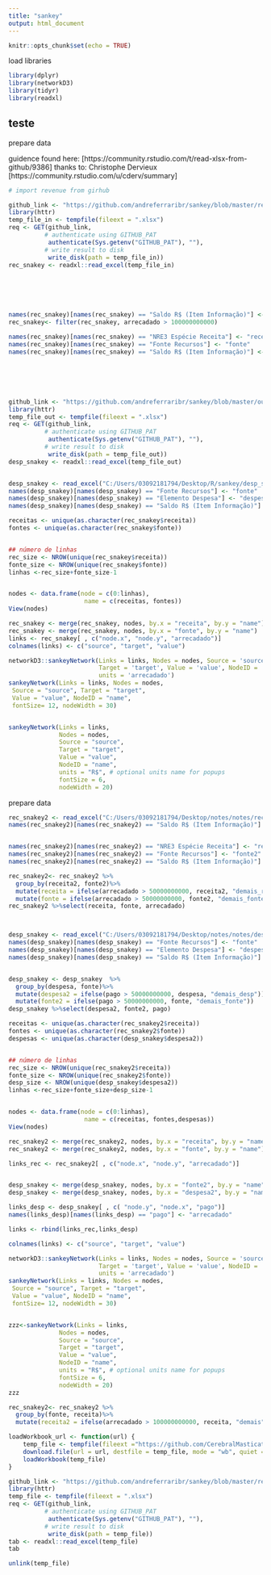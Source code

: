 ```yaml
---
title: "sankey"
output: html_document
---
```


```r
knitr::opts_chunk$set(echo = TRUE)
```


load libraries

```r
library(dplyr)
library(networkD3)
library(tidyr)
library(readxl)
```

## teste
prepare data

guidence found here: [https://community.rstudio.com/t/read-xlsx-from-github/9386]
thanks to: Christophe Dervieux [https://community.rstudio.com/u/cderv/summary]

```r
# import revenue from girhub

github_link <- "https://github.com/andreferraribr/sankey/blob/master/rec.xlsx?raw=true"
library(httr)
temp_file_in <- tempfile(fileext = ".xlsx")
req <- GET(github_link, 
          # authenticate using GITHUB_PAT
           authenticate(Sys.getenv("GITHUB_PAT"), ""),
          # write result to disk
           write_disk(path = temp_file_in))
rec_snakey <- readxl::read_excel(temp_file_in)






names(rec_snakey)[names(rec_snakey) == "Saldo R$ (Item Informação)"] <- "arrecadado"
rec_snakey<- filter(rec_snakey, arrecadado > 100000000000)

names(rec_snakey)[names(rec_snakey) == "NRE3 Espécie Receita"] <- "receita"
names(rec_snakey)[names(rec_snakey) == "Fonte Recursos"] <- "fonte"
names(rec_snakey)[names(rec_snakey) == "Saldo R$ (Item Informação)"] <- "arrecadado"






github_link <- "https://github.com/andreferraribr/sankey/blob/master/out.xlsx?raw=true"
library(httr)
temp_file_out <- tempfile(fileext = ".xlsx")
req <- GET(github_link, 
          # authenticate using GITHUB_PAT
           authenticate(Sys.getenv("GITHUB_PAT"), ""),
          # write result to disk
           write_disk(path = temp_file_out))
desp_snakey <- readxl::read_excel(temp_file_out)


desp_snakey <- read_excel("C:/Users/03092181794/Desktop/R/sankey/desp_snakey.xlsx")
names(desp_snakey)[names(desp_snakey) == "Fonte Recursos"] <- "fonte"
names(desp_snakey)[names(desp_snakey) == "Elemento Despesa"] <- "despesa"
names(desp_snakey)[names(desp_snakey) == "Saldo R$ (Item Informação)"] <- "pago"

```


```r
receitas <- unique(as.character(rec_snakey$receita))
fontes <- unique(as.character(rec_snakey$fonte))


## número de linhas
rec_size <- NROW(unique(rec_snakey$receita))
fonte_size <- NROW(unique(rec_snakey$fonte))
linhas <-rec_size+fonte_size-1


nodes <- data.frame(node = c(0:linhas), 
                     name = c(receitas, fontes))
View(nodes)
```


```r
rec_snakey <- merge(rec_snakey, nodes, by.x = "receita", by.y = "name")
rec_snakey <- merge(rec_snakey, nodes, by.x = "fonte", by.y = "name")
links <- rec_snakey[ , c("node.x", "node.y", "arrecadado")]
colnames(links) <- c("source", "target", "value")

networkD3::sankeyNetwork(Links = links, Nodes = nodes, Source = 'source', 
                         Target = 'target', Value = 'value', NodeID = 'name',
                         units = 'arrecadado')
sankeyNetwork(Links = links, Nodes = nodes,
 Source = "source", Target = "target",
 Value = "value", NodeID = "name",
 fontSize= 12, nodeWidth = 30)


sankeyNetwork(Links = links, 
              Nodes = nodes, 
              Source = "source",
              Target = "target", 
              Value = "value", 
              NodeID = "name",
              units = "R$", # optional units name for popups
              fontSize = 6, 
              nodeWidth = 20)
```


prepare data
```r
rec_snakey2 <- read_excel("C:/Users/03092181794/Desktop/notes/notes/rec_snakey.xlsx")
names(rec_snakey2)[names(rec_snakey2) == "Saldo R$ (Item Informação)"] <- "arrecadado"


names(rec_snakey2)[names(rec_snakey2) == "NRE3 Espécie Receita"] <- "receita2"
names(rec_snakey2)[names(rec_snakey2) == "Fonte Recursos"] <- "fonte2"
names(rec_snakey2)[names(rec_snakey2) == "Saldo R$ (Item Informação)"] <- "arrecadado"

rec_snakey2<- rec_snakey2 %>%
  group_by(receita2, fonte2)%>%
  mutate(receita = ifelse(arrecadado > 50000000000, receita2, "demais_rec")) %>%
  mutate(fonte = ifelse(arrecadado > 50000000000, fonte2, "demais_fonte"))
rec_snakey2 %>%select(receita, fonte, arrecadado)



desp_snakey <- read_excel("C:/Users/03092181794/Desktop/notes/notes/desp_snakey.xlsx")
names(desp_snakey)[names(desp_snakey) == "Fonte Recursos"] <- "fonte"
names(desp_snakey)[names(desp_snakey) == "Elemento Despesa"] <- "despesa"
names(desp_snakey)[names(desp_snakey) == "Saldo R$ (Item Informação)"] <- "pago"


desp_snakey <- desp_snakey  %>%
  group_by(despesa, fonte)%>%
  mutate(despesa2 = ifelse(pago > 50000000000, despesa, "demais_desp")) %>%
  mutate(fonte2 = ifelse(pago > 50000000000, fonte, "demais_fonte"))
desp_snakey %>%select(despesa2, fonte2, pago)
```


```r
receitas <- unique(as.character(rec_snakey2$receita))
fontes <- unique(as.character(rec_snakey2$fonte))
despesas <- unique(as.character(desp_snakey$despesa2))


## número de linhas
rec_size <- NROW(unique(rec_snakey2$receita))
fonte_size <- NROW(unique(rec_snakey2$fonte))
desp_size <- NROW(unique(desp_snakey$despesa2))
linhas <-rec_size+fonte_size+desp_size-1


nodes <- data.frame(node = c(0:linhas), 
                     name = c(receitas, fontes,despesas))
View(nodes)
```


```r
rec_snakey2 <- merge(rec_snakey2, nodes, by.x = "receita", by.y = "name")
rec_snakey2 <- merge(rec_snakey2, nodes, by.x = "fonte", by.y = "name")

links_rec <- rec_snakey2[ , c("node.x", "node.y", "arrecadado")]


desp_snakey <- merge(desp_snakey, nodes, by.x = "fonte2", by.y = "name")
desp_snakey <- merge(desp_snakey, nodes, by.x = "despesa2", by.y = "name")

links_desp <- desp_snakey[ , c( "node.y", "node.x", "pago")]
names(links_desp)[names(links_desp) == "pago"] <- "arrecadado"

links <- rbind(links_rec,links_desp)

colnames(links) <- c("source", "target", "value")

networkD3::sankeyNetwork(Links = links, Nodes = nodes, Source = 'source', 
                         Target = 'target', Value = 'value', NodeID = 'name',
                         units = 'arrecadado')
sankeyNetwork(Links = links, Nodes = nodes,
 Source = "source", Target = "target",
 Value = "value", NodeID = "name",
 fontSize= 12, nodeWidth = 30)


zzz<-sankeyNetwork(Links = links, 
              Nodes = nodes, 
              Source = "source",
              Target = "target", 
              Value = "value", 
              NodeID = "name",
              units = "R$", # optional units name for popups
              fontSize = 6, 
              nodeWidth = 20)
zzz
```

```r
rec_snakey2<- rec_snakey2 %>%
  group_by(fonte, receita)%>%
  mutate(receita2 = ifelse(arrecadado > 100000000000, receita, "demais"))
```

```r
loadWorkbook_url <- function(url) {
    temp_file <- tempfile(fileext ="https://github.com/CerebralMastication/Presentations/raw/master/test.xlsx")
    download.file(url = url, destfile = temp_file, mode = "wb", quiet = TRUE)
    loadWorkbook(temp_file)
}
```


```r
github_link <- "https://github.com/andreferraribr/sankey/blob/master/rec.xlsx?raw=true"
library(httr)
temp_file <- tempfile(fileext = ".xlsx")
req <- GET(github_link, 
          # authenticate using GITHUB_PAT
           authenticate(Sys.getenv("GITHUB_PAT"), ""),
          # write result to disk
           write_disk(path = temp_file))
tab <- readxl::read_excel(temp_file)
tab

unlink(temp_file)


```

